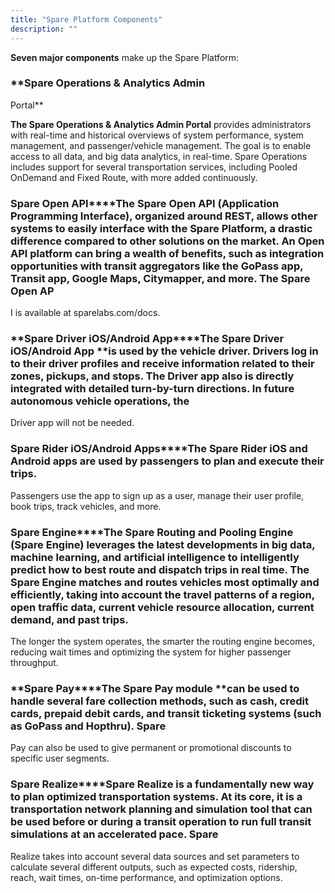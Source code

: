 ```yaml
---
title: "Spare Platform Components"
description: ""
---
```


**Seven major components** make up the Spare Platform:

### **Spare Operations & Analytics Admin 

Portal**

**The Spare Operations & Analytics Admin Portal** provides administrators with real-time and historical overviews of system performance, system management, and passenger/vehicle management. The goal is to enable access to all data, and big data analytics, in real-time. Spare Operations includes support for several transportation services, including Pooled OnDemand and Fixed Route, with more added continuously.

### **Spare Open API****The Spare Open API (Application Programming Interface)**, organized around REST, allows other systems to easily interface with the Spare Platform, a drastic difference compared to other solutions on the market.  An Open API platform can bring a wealth of benefits, such as integration opportunities with transit aggregators like the GoPass app, Transit app, Google Maps, Citymapper, and more. The Spare Open AP

I is available at sparelabs.com/docs.

### **Spare Driver iOS/Android App****The Spare Driver iOS/Android App **is used by the vehicle driver. Drivers log in to their driver profiles and receive information related to their zones, pickups, and stops. The Driver app also is directly integrated with detailed turn-by-turn directions. In future autonomous vehicle operations, the 

Driver app will not be needed.

### **Spare Rider iOS/Android Apps****The Spare Rider iOS and Android apps** are used by passengers to plan and execute their trips. 

Passengers use the app to sign up as a user, manage their user profile, book trips, track vehicles, and more.

### **Spare Engine****The Spare Routing and Pooling Engine (Spare Engine)** leverages the latest developments in big data, machine learning, and artificial intelligence to intelligently predict how to best route and dispatch trips in real time. The Spare Engine matches and routes vehicles most optimally and efficiently, taking into account the travel patterns of a region, open traffic data, current vehicle resource allocation, current demand, and past trips. 

The longer the system operates, the smarter the routing engine becomes, reducing wait times and optimizing the system for higher passenger throughput.

### **Spare Pay****The Spare Pay module **can be used to handle several fare collection methods, such as cash, credit cards, prepaid debit cards, and transit ticketing systems (such as GoPass and Hopthru). Spare 

Pay can also be used to give permanent or promotional discounts to specific user segments.

### **Spare Realize****Spare Realize** is a fundamentally new way to plan optimized transportation systems. At its core, it is a transportation network planning and simulation tool that can be used before or during a transit operation to run full transit simulations at an accelerated pace. Spare 

Realize takes into account several data sources and set parameters to calculate several different outputs, such as expected costs, ridership, reach, wait times, on-time performance, and optimization options.
